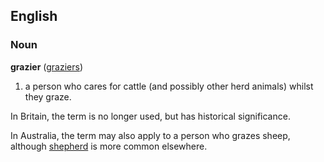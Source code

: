 ==English==
===Noun===
'''grazier''' ([[graziers]])

# a person who cares for cattle (and possibly other herd animals) whilst they graze. 

In Britain, the term is no longer used, but has historical significance. 

In Australia, the term may also apply to a person who grazes sheep, although [[shepherd]] is more common elsewhere.